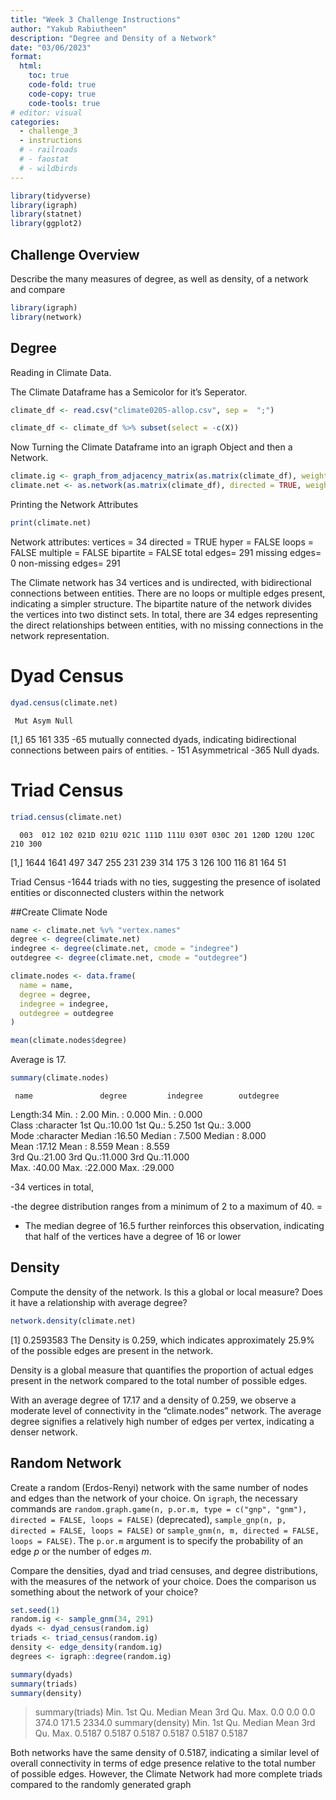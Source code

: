 ---
title: "Week 3 Challenge Instructions"
author: "Yakub Rabiutheen"
description: "Degree and Density of a Network"
date: "03/06/2023"
format:
  html:
    toc: true
    code-fold: true
    code-copy: true
    code-tools: true
# editor: visual
categories: 
  - challenge_3
  - instructions
  # - railroads
  # - faostat
  # - wildbirds
---

```{r}
library(tidyverse)
library(igraph)
library(statnet)
library(ggplot2)
```

## Challenge Overview

Describe the many measures of degree, as well as density, of a network and compare 

```{r}
library(igraph)
library(network)
```
## Degree

Reading in Climate Data.

The Climate Dataframe has a Semicolor for it's Seperator.
```{r}
climate_df <- read.csv("climate0205-allop.csv", sep =  ";") 
```


```{r}
climate_df <- climate_df %>% subset(select = -c(X))
```



Now Turning the Climate Dataframe into an igraph Object and then a Network.
```{r}
climate.ig <- graph_from_adjacency_matrix(as.matrix(climate_df), weighted = TRUE, mode = "directed", add.rownames = TRUE)
climate.net <- as.network(as.matrix(climate_df), directed = TRUE, weighted = TRUE)
```

Printing the Network Attributes
```{r}
print(climate.net)
```

 Network attributes:
  vertices = 34 
  directed = TRUE 
  hyper = FALSE 
  loops = FALSE 
  multiple = FALSE 
  bipartite = FALSE 
  total edges= 291 
    missing edges= 0 
    non-missing edges= 291 


The Climate  network has 34 vertices and is undirected, with bidirectional connections between entities. There are no loops or multiple edges present, indicating a simpler structure. The bipartite nature of the network divides the vertices into two distinct sets. In total, there are 34 edges representing the direct relationships between entities, with no missing connections in the network representation.

# Dyad Census

```{r}
dyad.census(climate.net)
```
     Mut Asym Null
[1,]  65  161  335
-65 mutually connected dyads, indicating bidirectional connections between pairs of entities. 
- 151 Asymmetrical 
-365 Null dyads.


# Triad Census

```{r}
triad.census(climate.net)
```
      003  012 102 021D 021U 021C 111D 111U 030T 030C 201 120D 120U 120C 210 300
[1,] 1644 1641 497  347  255  231  239  314  175    3 126  100  116   81 164  51

Triad Census
-1644 triads with no ties, suggesting the presence of isolated entities or disconnected clusters within the network



##Create Climate Node

```{r}
name <- climate.net %v% "vertex.names"
degree <- degree(climate.net)
indegree <- degree(climate.net, cmode = "indegree")
outdegree <- degree(climate.net, cmode = "outdegree")

climate.nodes <- data.frame(
  name = name,
  degree = degree,
  indegree = indegree,
  outdegree = outdegree
)
```




```{r}
mean(climate.nodes$degree)
```

Average is 17.

```{r}
summary(climate.nodes)
```
     name               degree         indegree        outdegree     
 Length:34          Min.   : 2.00   Min.   : 0.000   Min.   : 0.000  
 Class :character   1st Qu.:10.00   1st Qu.: 5.250   1st Qu.: 3.000  
 Mode  :character   Median :16.50   Median : 7.500   Median : 8.000  
                    Mean   :17.12   Mean   : 8.559   Mean   : 8.559  
                    3rd Qu.:21.00   3rd Qu.:11.000   3rd Qu.:11.000  
                    Max.   :40.00   Max.   :22.000   Max.   :29.000  

-34 vertices in total, 

-the degree distribution ranges from a minimum of 2 to a maximum of 40. =

- The median degree of 16.5 further reinforces this observation, indicating that half of the vertices have a degree of 16 or lower


## Density

Compute the density of the network. Is this a global or local measure? Does it have a relationship with average degree? 

```{r}
network.density(climate.net)
```
[1] 0.2593583
The Density is 0.259, which indicates approximately 25.9% of the possible edges are present in the network. 


Density is  a global measure that quantifies the proportion of actual edges present in the network compared to the total number of possible edges. 

With an average degree of 17.17 and a density of 0.259, we observe a moderate level of connectivity in the "climate.nodes" network. The average degree signifies a relatively high number of edges per vertex, indicating a denser network. 


## Random Network

Create a random (Erdos-Renyi) network with the same number of nodes and edges than the network of your choice. On `igraph`, the necessary commands are `random.graph.game(n, p.or.m, type = c("gnp", "gnm"), directed = FALSE, loops = FALSE)` (deprecated), `sample_gnp(n, p, directed = FALSE, loops = FALSE)` or `sample_gnm(n, m, directed = FALSE, loops = FALSE)`. The `p.or.m` argument is to specify the probability of an edge $p$ or the number of edges $m$.
  
Compare the densities, dyad and triad censuses, and degree distributions, with the measures of the network of your choice. Does the comparison us something about the network of your choice? 


```{r}
set.seed(1)
random.ig <- sample_gnm(34, 291)
dyads <- dyad_census(random.ig)
triads <- triad_census(random.ig)
density <- edge_density(random.ig)
degrees <- igraph::degree(random.ig)
```



```{r}
summary(dyads)
summary(triads)
summary(density)
```

> summary(triads)
   Min. 1st Qu.  Median    Mean 3rd Qu.    Max. 
    0.0     0.0     0.0   374.0   171.5  2334.0 
> summary(density)
   Min. 1st Qu.  Median    Mean 3rd Qu.    Max. 
 0.5187  0.5187  0.5187  0.5187  0.5187  0.5187 


Both networks have the same density of 0.5187, indicating a similar level of overall connectivity in terms of edge presence relative to the total number of possible edges. However, the Climate Network had more complete triads compared to the randomly generated graph